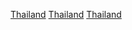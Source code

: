 {{Cat main|泰国法律}}
{{portal|泰国|法律}}

[[Category:亞洲法律|Thailand‎]]
[[Category:各國法律|Thailand‎]]
[[Category:大陸法系法律|Thailand]]